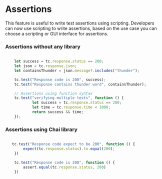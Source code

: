 # Assertions
This feature is useful to write test assertions using scripting. Developers can now use scripting to write assertions, based on the use case you can choose a scripting or GUI interface for assertions.



### Assertions without any library

```js

    let success = tc.response.status == 200;
    let json = tc.response.json;
    let containsThunder = json.message?.includes("thunder");

    tc.test("Response code is 200", success);
    tc.test("Response contains thunder word", containsThunder);

    // Assertions using function syntax
    tc.test("verifying multiple tests", function () {
            let success = tc.response.status == 200;
            let time = tc.response.time < 1000;
            return success && time;
    });

```


### Assertions using Chai library

```js

   tc.test("Response code expect to be 200", function () {
        expect(tc.response.status).to.equal(200);
    })

    tc.test("Response code is 200", function () {
        assert.equal(tc.response.status, 200)
    })

```

